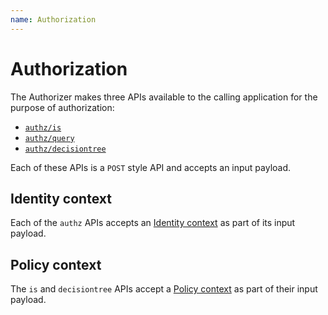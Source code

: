 ```yaml
---
name: Authorization
---
```


# Authorization

The Authorizer makes three APIs available to the calling application for the purpose of 
authorization:
* [`authz/is`](/authorizer-guide/is)
* [`authz/query`](/authorizer-guide/query)
* [`authz/decisiontree`](/authorizer-guide/decisiontree)

Each of these APIs is a `POST` style API and accepts an input payload.

## Identity context

Each of the `authz` APIs accepts an [Identity context](/authorizer-guide/identity-context) as part of 
its input payload.

## Policy context

The `is` and `decisiontree` APIs accept a [Policy context](/authorizer-guide/policy-context) as part of 
their input payload.

